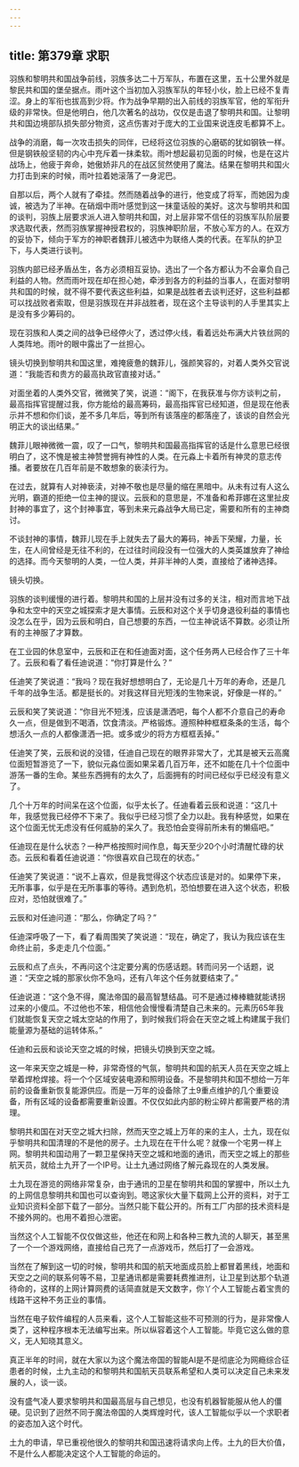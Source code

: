 ```yaml
---
---
---
```

title: 第379章 求职
---



羽族和黎明共和国战争前线，羽族多达二十万军队，布置在这里，五十公里外就是黎民共和国的堡垒据点。雨叶这个当初加入羽族军队的年轻小伙，脸上已经不复青涩。身上的军衔也拔高到少将。作为战争早期的出入前线的羽族军官，他的军衔升级的非常快。但是他明白，他几次著名的战功，仅仅是击退了黎明共和国。让黎明共和国边境部队损失部分物资，这点伤害对于庞大的工业国来说连皮毛都算不上。

战争的消磨，每一次攻击损失的同伴，已经将这位羽族的心磨砺的犹如钢铁一样。但是钢铁般坚韧的内心中充斥着一抹柔软。雨叶想起最初见面的时候，也是在这片战场上，他疲于奔命，她傲娇非凡的在战区贸然使用了魔法。结果在黎明共和国火力打击到来的时候，雨叶拉着她滚落了一身泥巴。

自那以后，两个人就有了牵挂。然而随着战争的进行，他变成了将军，而她因为虔诚，被选为了半神。在硝烟中雨叶感觉到这一抹童话般的美好。这次与黎明共和国的谈判，羽族上层要求派人进入黎明共和国，对上层非常不信任的羽族军队阶层要求选取代表，然而羽族掌握神授君权的，羽族神职阶层，不放心军方的人。在双方的妥协下，倾向于军方的神职者魏菲儿被选中为联络人类的代表。在军队的护卫下，与人类进行谈判。

羽族内部已经矛盾丛生，各方必须相互妥协。选出了一个各方都认为不会辜负自己利益的人物。然而雨叶现在却在担心她，牵涉到各方的利益的当事人，在面对黎明共和国的时候，就不得不要代表这些利益，如果是战胜者去谈判还好，这些利益都可以找战败者索取，但是羽族现在并非战胜者，现在这个主导谈判的人手里其实上是没有多少筹码的。

现在羽族和人类之间的战争已经停火了，透过停火线，看着远处布满大片铁丝网的人类阵地。雨叶的眼中露出了一丝担心。

镜头切换到黎明共和国这里，难掩疲惫的魏菲儿，强颜笑容的，对着人类外交官说道：“我能否和贵方的最高执政官直接对话。”

对面坐着的人类外交官，微微笑了笑，说道：“阁下，在我获准与你方谈判之前，最高指挥官提醒过我，你方能给的最高筹码，最高指挥官已经知道，但是现在他表示并不想和你们谈，差不多几年后，等到所有该落座的都落座了，该谈的自然会光明正大的谈出结果。”

魏菲儿眼神微微一震，叹了一口气，黎明共和国最高指挥官的话是什么意思已经很明白了，这不愧是被主神赞誉拥有神性的人类。在元淼上卡着所有神灵的意志传播。者要放在几百年前是不敢想象的亵渎行为。

在过去，就算有人对神亵渎，对神不敬也是尽量的缩在黑暗中。从未有过有人这么光明，霸道的拒绝一位主神的提议。云辰和的意思是，不准备和希菲娜在这里扯皮封神的事宜了，这个封神事宜，等到未来元淼战争大局已定，需要和所有的主神商讨。

不谈封神的事情，魏菲儿现在手上就失去了最大的筹码，神丢下荣耀，力量，长生，在人间曾经是无往不利的，在过往时间段没有一位强大的人类英雄放弃了神给的选择。而今天黎明的人类，一位人类，并非半神的人类，直接给了诸神选择。

镜头切换。

羽族的谈判缓慢的进行着。黎明共和国的上层并没有过多的关注，相对而言地下战争和太空中的天空之城探索才是大事情。云辰和对这个关乎切身退役利益的事情也没怎么在乎，因为云辰和明白，自己想要的东西，一位主神说话不算数。必须让所有的主神服了才算数。

在工业园的休息室中，云辰和正在和任迪面对面，这个任务两人已经合作了三十年了。云辰和看了看任迪说道：“你打算是什么？”

任迪笑了笑说道：“我吗？现在我好想想明白了，无论是几十万年的寿命，还是几千年的战争生活。都是挺长的。对我这样目光短浅的生物来说，好像是一样的。”

云辰和笑了笑说道：“你目光不短浅，应该是潇洒吧，每个人都不介意自己的寿命久一点，但是做到不喝酒，饮食清淡。严格锻炼。遵照种种框框条条的生活，每个想活久一点的人都像潇洒一把。或多或少的将方方框框丢掉。”

任迪笑了笑，云辰和说的没错，任迪自己现在的眼界非常大了，尤其是被天云高魔位面短暂游览了一下，貌似元淼位面如果呆着几百万年，还不如能在几十个位面中游荡一番的生命。某些东西拥有的太久了，后面拥有的时间已经似乎已经没有意义了。

几个十万年的时间呆在这个位面，似乎太长了。任迪看着云辰和说道：“这几十年，我感觉我已经停不下来了。我似乎已经习惯了全力以赴。我有种感觉，如果在这个位面无忧无虑没有任何威胁的呆久了。我恐怕会变得前所未有的懒癌吧。”

任迪现在是什么状态？一种严格按照时间作息，每天至少20个小时清醒忙碌的状态。云辰和看着任迪说道：“你很喜欢自己现在的状态。”

任迪笑了笑说道：“说不上喜欢，但是我觉得这个状态应该是对的。如果停下来，无所事事，似乎是在无所事事的等待。遇到危机，恐怕想要在进入这个状态，积极应对，恐怕就很难了。”

云辰和对任迪问道：“那么，你确定了吗？”

任迪深呼吸了一下，看了看周围笑了笑说道：“现在，确定了，我认为我应该在生命终止前，多走走几个位面。”

云辰和点了点头，不再问这个注定要分离的伤感话题。转而问另一个话题，说道：“天空之城的那家伙你不急吗，还有八年这个任务就要结束了。”

任迪说道：“这个急不得，魔法帝国的最高智慧结晶。可不是通过棒棒糖就能诱拐过来的小傻瓜。不过他也不笨，相信他会慢慢看清楚自己未来的。元素历65年我们就能恢复天空之城太空站的作用了，到时候我们将会在天空之城上构建属于我们能量源为基础的运转体系。”

任迪和云辰和谈论天空之城的时候，把镜头切换到天空之城。

这一年来天空之城是一种，非常奇怪的气氛，黎明共和国的航天人员在天空之城上举着焊枪焊接。将一个个区域安装电源和照明设备。不是黎明共和国不想给一万年前的设备重新恢复能源供应。而是一万年的设备除了土9重点维护的几个重要设备，所有区域的设备都需要重新设置。不仅仅如此内部的粉尘碎片都需要严格的清理。

黎明共和国在对天空之城大扫除，然而天空之城上万年的来的主人，土九，现在似乎黎明共和国清理的不是他的房子。土九现在在干什么呢？就像一个宅男一样上网。黎明共和国动用了一颗卫星保持天空之城和地面的通讯，而天空之城上的那些航天员，就给土九开了一个IP号。让土九通过网络了解元淼现在的人类发展。

土九现在游览的网络非常复杂，由于通讯的卫星在黎明共和国的掌握中，所以土九的上网信息黎明共和国也可以查询到。嗯这家伙大量下载网上公开的资料，对于工业知识资料全部下载了一部分。当然只能下载公开的。所有工厂内部的技术资料是不接外网的。也用不着担心泄密。

当然这个人工智能不仅仅做这些，他还在和网上和各种三教九流的人聊天，甚至黑了一个一个游戏网络，直接给自己充了一点游戏币，然后打了一会游戏。

当然在了解到这一切的时候，黎明共和国的航天地面成员脸上都冒着黑线，地面和天空之之间的联系何等不易，卫星通讯都是需要耗费推进剂，让卫星到达那个轨道待命的，这样的上网计算网费的话简直就是天文数字，你丫个人工智能占着宝贵的线路干这种不务正业的事情。

当然在电子软件编程的人员来看，这个人工智能这些不可预测的行为，是非常像人类了，这种程序根本无法编写出来。所以纵容着这个人工智能。毕竟它这么做的意义，无人知晓其意义。

真正半年的时间，就在大家以为这个魔法帝国的智能AI是不是彻底沦为网瘾综合征患者的时候，土九主动的和黎明共和国航天员联系希望和人类可以决定自己未来发展的人，谈一谈。

没有盛气凌人要求黎明共和国最高层与自己想见，也没有机器智能服从他人的僵硬。见识到了迥然不同于魔法帝国的人类辉煌时代，该人工智能似乎以一个求职者的姿态加入这个时代。

土九的申请，早已重视他很久的黎明共和国迅速将请求向上传。土九的巨大价值，不是什么人都能决定这个人工智能的命运的。